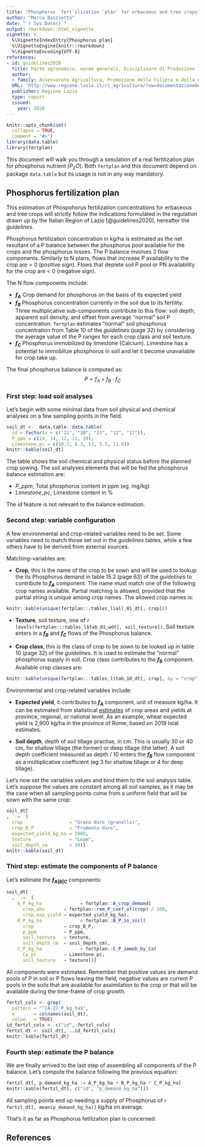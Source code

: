```yaml
---
title: "Phosphorus `fert`ilization `plan` for erbaceous and tree crops"
author: "Marco Bascietto"
date: "`r Sys.Date()`"
output: rmarkdown::html_vignette
vignette: >
  %\VignetteIndexEntry{Phosphorus plan}
  %\VignetteEngine{knitr::rmarkdown}
  %\VignetteEncoding{UTF-8}
references:
- id: guidelines2020
  title: Parte agronomica, norme generali, Disciplinare di Produzione Integrata della Regione Lazio - SQNPI
  author:
  - family: Assessorato Agricoltura, Promozione della Filiera e della Cultura del Cibo, Ambiente e Risorse Naturali
  URL: 'http://www.regione.lazio.it/rl_agricoltura/?vw=documentazioneDettaglio&id=52065'
  publisher: Regione Lazio
  type: report
  issued:
    year: 2020
---
```


```r
knitr::opts_chunk$set(
  collapse = TRUE,
  comment = "#>")
library(data.table)
library(fertplan)
```

This document will walk you through a simulation of a real fertilization plan for phosphorus nutrient ($P_2O$). Both `fertplan` and this document depend on package `data.table` but its usage is not in any way mandatory.


## Phosphorus fertilization plan

This estimation of Phospohorus fertilization concentrations for erbaceous and tree crops will strictly follow the indications formulated in the regulation drawn up by the Italian Region of Lazio [@guidelines2020], hereafter the *guidelines*.

Phosphorus fertilization concentration in kg/ha is estimated as the net resultant of a P balance between the phosphorus pool available for the crops and the phosphorus losses. The P balance involves 3 flow components. Similarly to N plans, flows that increase P availability to the crop are > 0 (positive sign). Flows that deplete soil P pool or PN availability for the crop are < 0 (negative sign). 

The N flow components include:

  * **$f_A$** Crop demand for phosphorus on the basis of its expected yield
  * **$f_B$** Phosphorus concentration currently in the soil due to its fertility. Three multiplicative sub-components contribute to this flow: soil depth, apparent soil density, and offset from average "normal" soil P concentration.  `fertplan` estimates "normal" soil phosphorus concentration from Table 10 of the *guidelines* (page 32) by considering the average value of the P ranges for each crop class and soil texture.
  * **$f_C$** Phosphorus immobilized by limestone (Calcium). Limestone has a potential to immobilize phosphorus in soil and let it become unavailable for crop take up.

The final phosphorus balance is computed as:
$$P = f_A + f_B \cdot f_C$$


### First step: load soil analyses

Let's begin with some minimal data from soil physical and chemical analyses on a few sampling points in the field.

```r
soil_dt <-  data.table::data.table(
  id = factor(x = c("11", "20", "13", "12", "17")), 
  P_ppm = c(14, 14, 12, 11, 20), 
  Limestone_pc = c(10.3, 8.3, 13, 5.3, 11.9))
knitr::kable(soil_dt)
```


The table shows the soil chemical and physical status before the planned crop sowing. The soil analyses elements that will be fed the phosphorus balance estimation are:

  * *P_ppm*, Total phosphorus content in ppm (eg. mg/kg)
  * *Limestone_pc*, Limestone content in %

The *id* feature is not relevant to the balance estimation.


### Second step: variable configuration

A few environmental and crop-related variables need to be set. 
Some variables need to match those set out in the *guidelines* tables, while a few others have to be derived from external sources. 

Matching-variables are:

  * **Crop**, this is the name of the crop to be sown and will be used to lookup the its Phosphorus demand in table 15.2 (page 63) of the *guidelines* to contribute to **$f_A$** component. The name must match one of the following crop names available. Partial matching is allowed, provided that the partial string is unique among crop names. The allowed crop names is:
  ```r
knitr::kable(unique(fertplan:::tables_l$all_01_dt[, crop]))
```

  * **Texture**, soil texture, one of `r levels(fertplan:::tables_l$tab_01_wdt[, soil_texture])`. Soil texture enters in a **$f_B$** and **$f_C$** flows of the Phosphorus balance.

  * **Crop class**, this is the class of crop to be sown to be looked up in table 10 (page 32) of the *guidelines*. It is used to estimate the "normal" phosphorus supply in soil. Crop class contributes to the **$f_B$** component. Available crop classes are:
  ```r
knitr::kable(unique(fertplan:::tables_l$tab_10_dt[, crop], by = "crop"))
```


Environmental and crop-related variables include:

  * **Expected yield**, it contributes to **$f_A$** component, unit of measure kg/ha. It can be estimated from statistical [estimates](http://dati.istat.it "ISTAT web site") of crop areas and yields at province, regional, or national level. As an example, wheat expected yield is 2,900 kg/ha in the province of Rome, based on 2019 Istat estimates.

  * **Soil depth**, depth of soil tillage practise, in $cm$. This is usually 30 or 40 cm, for shallow tillage (the former) or deep tillage (the latter). A soil depth coefficient measured as depth / 10 enters the **$f_B$** flow component as a multiplicative coefficient (eg 3 for shallow tillage or 4 for deep tillage).


  
Let's now set the variables values and bind them to the soil analysis table. Let's suppose the values are constant among all soil samples, as it may be the case when all sampling points come from a uniform field that will be sown with the same crop:

  ```r
soil_dt[
  , `:=` (
    crop                 = "Grano duro (granella)",
    crop_B_P             = "Frumento duro",
    expected_yield_kg_ha = 2900,
    texture              = "Loam",
    soil_depth_cm        = 30)]
knitr::kable(soil_dt)
```


### Third step: estimate the components of P balance

Let's estimate the **$f_{A|B|C}$** components:

```r
soil_dt[
  , `:=` (
    A_P_kg_ha              = fertplan::A_crop_demand(
      crop_abs       = fertplan::rem_P_coef_of(crop) / 100,
      crop_exp_yield = expected_yield_kg_ha),
    B_P_kg_ha              = fertplan::B_P_in_soil(
      crop           = crop_B_P, 
      p_ppm          = P_ppm,
      soil_texture   = texture,
      soil_depth_cm  = soil_depth_cm),
    C_P_kg_ha              = fertplan::C_P_immob_by_Ca(
      Ca_pc          = Limestone_pc, 
      soil_texture   = texture))]
```

All components were estimated. Remember that positive values are demand pools of P in soil or P flows leaving the field; negative values are current P pools in the soils that are available for assimilation to the crop or that will be available during the time-frame of crop growth.

```r
fertzl_cols <- grep(
  pattern = "^[A-Z]_P_kg_ha$", 
  x       = colnames(soil_dt), 
  value   = TRUE)
id_fertzl_cols <- c("id", fertzl_cols)
fertzl_dt <- soil_dt[, ..id_fertzl_cols]
knitr::kable(fertzl_dt)
```


### Fourth step: estimate the P balance

We are finally arrived to the last step of assembling all components of the P balance. Let's compute the balance following the previous equation:

```r
fertzl_dt[, p_demand_kg_ha := A_P_kg_ha + B_P_kg_ha * C_P_kg_ha]
knitr::kable(fertzl_dt[, c("id", "p_demand_kg_ha")])
```

All sampling points end up needing a supply of Phosphorus of `r fertzl_dt[, mean(p_demand_kg_ha)]` kg/ha on average.

That's it as far as Phosphorus fetilization plan is concerned.

## References


